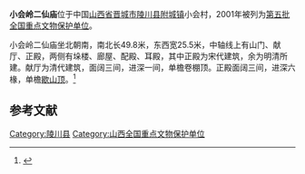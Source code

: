 {{otheruses|other=其它地方的二仙庙|二仙庙}}
{{coord|35|40|43|N|113|10|08|E|display=title|scale:10000}}
{{文物保护单位
| 级别 = 全国
| 名称 = 小会岭二仙庙
| 图片 = 
| 所在 = [[山西省|山西省]][[陵川县|陵川县]]
| 分类 = 古建筑
| 时代 = 北宋至清
| 编号 = [[第五批全国重点文物保护单位|第五批]]第265项
| 登录 = 2001年6月25日
}}

'''小会岭二仙庙'''位于中国[[山西省|山西省]][[晋城市|晋城市]][[陵川县|陵川县]][[附城镇|附城镇]]小会村，2001年被列为[[第五批全国重点文物保护单位|第五批全国重点文物保护单位]]。

小会岭二仙庙坐北朝南，南北长49.8米，东西宽25.5米，中轴线上有山门、献厅、正殿，两侧有垛楼、廊屋、配殿、耳殿，其中正殿为宋代建筑，余为明清所建。献厅为清代建筑，面阔三间，进深一间，单檐卷棚顶。正殿面阔三间，进深六椽，单檐[[歇山顶|歇山顶]]。<ref>{{Cite book |title=全国重点文物保护单位·第一至第五批·第Ⅰ卷 |publisher=文物出版社 |year=2004 |isbn=7-5010-1525-2 |pages=408 }}</ref>

==参考文献==
{{reflist}}

{{山西全国重点文物保护单位}}
{{中国木构建筑 (唐-宋)}}

{{DEFAULTSORT:xiao}}
[[Category:陵川县|Category:陵川县]]
[[Category:山西全国重点文物保护单位|Category:山西全国重点文物保护单位]]